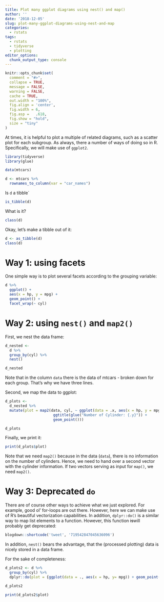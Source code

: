 ```yaml
---
title: Plot many ggplot diagrams using nest() and map()
author: ''
date: '2018-12-05'
slug: plot-many-ggplot-diagrams-using-nest-and-map
categories:
  - rstats
tags:
  - rstats
  - tidyverse
  - plotting
editor_options: 
  chunk_output_type: console
---
```


```r

knitr::opts_chunk$set(
  comment = "#>",
  collapse = TRUE,
  message = FALSE,
  warning = FALSE,
  cache = TRUE,
  out.width = "100%",
  fig.align = 'center',
  fig.width = 6,
  fig.asp =   .618,
  fig.show = "hold",
  size = "tiny"
)
```



At times, it is helpful to plot a multiple of related diagrams, such as a scatter plot for each subgroup. As always, there a number of ways of doing so in R. Specifically, we will make use of `ggplot2`.

```r
library(tidyverse)
library(glue)
```


```r
data(mtcars)
```



```r
d <- mtcars %>% 
  rownames_to_column(var = "car_names")
```


Is `d` a tibble`

```r
is_tibble(d)
```

What is it?


```r
class(d)
```


Okay, let's make a tibble out of it:

```r
d <- as_tibble(d)
class(d)
```


# Way 1: using facets

One simple way is to plot several facets according to the grouping variable:


```r
d %>% 
  ggplot() +
  aes(x = hp, y = mpg) +
  geom_point() +
  facet_wrap(~ cyl)
```


# Way 2: using `nest()` and `map2()`


First, we nest the data frame:

```r
d_nested <- 
  d %>% 
  group_by(cyl) %>% 
  nest()

d_nested
```

Note that in the column `data` there is the data of mtcars - broken down for each group. That's why we have three lines.


Second, we map the data to ggplot:


```r
d_plots <- 
  d_nested %>% 
  mutate(plot = map2(data, cyl, ~ ggplot(data = .x, aes(x = hp, y = mpg)) +
                      ggtitle(glue("Number of Cylinder: {.y}")) +
                      geom_point()))

d_plots
```

Finally, we print it:


```r
print(d_plots$plot) 
```



Note that we need `map2()` because in the data (`data`), there is no information on the number of cylinders. Hence, we need to hand over a second vector with the cylinder information. If two vectors serving as input for `map()`, we need `map2()`.


# Way 3: Deprecated `do`


There are of course other ways to achieve what we just explored. For example, good ol' for-loops are out there. However, here we can make use of R's beautiful vectorization capabilities. In addition, `dplyr::do()` is a similar way to map list elements to a function. However, this function ~~is~~will probably get deprecated:


```r
blogdown::shortcode('tweet', '719542847045636096')
```


In addition, `nest()` bears the advantage, that the (processed plotting) data is nicely stored in a data frame.


For the sake of completeness:

```r
d_plots2 <- d %>% 
  group_by(cyl) %>% 
  dplyr::do(plot = {ggplot(data = ., aes(x = hp, y= mpg)) + geom_point() + ggtitle(paste0("Cylinders: ", .$cyl))})

d_plots2
```


```r
print(d_plots2$plot)
```

